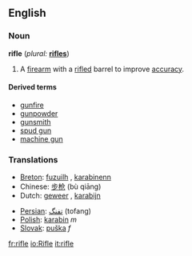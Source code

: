 ==English==

===Noun===
{{wikipedia}}
'''rifle''' (''plural:'' '''[[rifles]]''')
# A [[firearm]] with a [[rifled]] barrel to improve [[accuracy]].

====Derived terms====
*[[gunfire]]
*[[gunpowder]]
*[[gunsmith]]
*[[spud gun]]
*[[machine gun]]


===Translations===
{{top}}
*[[Breton]]: [[fuzuilh]] {{f}}, [[karabinenn]] {{f}}
*Chinese: [[步枪]] (bù qiāng)
*Dutch: [[geweer]] {{n}}, [[karabijn]] {{f}}
{{mid}}
*[[Persian]]: [[تفنگ]] (tofang)
*[[Polish]]: [[karabin]] ''m''
*[[Slovak]]: [[puška]] ''f''
{{bottom}}

[[fr:rifle]]
[[io:Rifle]]
[[it:rifle]]